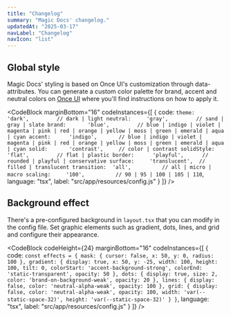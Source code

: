 ```yaml
---
title: "Changelog"
summary: "Magic Docs' changelog."
updatedAt: "2025-03-17"
navLabel: "Changelog"
navIcon: "list"
---
```


## Global style

Magic Docs' styling is based on Once UI's customization through data-attributes. You can generate a custom color palette for brand, accent and neutral colors on [Once UI](https://once-ui.com/customize) where you'll find instructions on how to apply it.

<CodeBlock
    marginBottom="16"
    codeInstances={[
  {
    code:
`theme:       'dark',         // dark | light
neutral:     'gray',         // sand | gray | slate
brand:       'blue',         // blue | indigo | violet | magenta | pink | red | orange | yellow | moss | green | emerald | aqua | cyan
accent:      'indigo',       // blue | indigo | violet | magenta | pink | red | orange | yellow | moss | green | emerald | aqua | cyan
solid:       'contrast',     // color | contrast
solidStyle:  'flat',         // flat | plastic
border:      'playful',      // rounded | playful | conservative
surface:     'translucent',  // filled | translucent
transition:  'all',          // all | micro | macro
scaling:     '100',          // 90 | 95 | 100 | 105 | 110`, 
    language: "tsx",
    label: "src/app/resources/config.js"
  }
]} />

## Background effect

There's a pre-configured background in `layout.tsx` that you can modify in the config file. Set graphic elements such as gradient, dots, lines, and grid and configure their appearance.

<CodeBlock
    codeHeight={24}
    marginBottom="16"
    codeInstances={[
  {
    code:
`const effects = {
    mask: {
      cursor: false,
      x: 50,
      y: 0,
      radius: 100
    },
    gradient: {
      display: true,
      x: 50,
      y: -25,
      width: 100,
      height: 100,
      tilt: 0,
      colorStart: 'accent-background-strong',
      colorEnd: 'static-transparent',
      opacity: 50
    },
    dots: {
      display: true,
      size: 2,
      color: 'brand-on-background-weak',
      opacity: 20
    },
    lines: {
      display: false,
      color: 'neutral-alpha-weak',
      opacity: 100
    },
    grid: {
      display: false,
      color: 'neutral-alpha-weak',
      opacity: 100,
      width: 'var(--static-space-32)',
      height: 'var(--static-space-32)'
    }
}`, 
    language: "tsx",
    label: "src/app/resources/config.js"
  }
]} />
